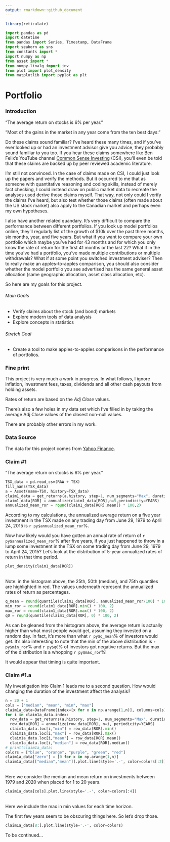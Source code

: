 ```yaml
---
output: rmarkdown::github_document
---
```


```r
library(reticulate)
```

```python
import pandas as pd
import datetime
from pandas import Series, Timestamp, DataFrame
import seaborn as sns
from constants import *
import numpy as np
from asset import *
from numpy.linalg import inv
from plot import plot_density
from matplotlib import pyplot as plt
```
# Portfolio

### Introduction
“The average return on stocks is 6% per year.”

“Most of the gains in the market in any year come from the ten best days.”

Do these claims sound familiar? I’ve heard these many times, and if you’ve ever looked up or had an investment advisor give you advice, they probably sound familiar to you too. If you hear these claims somewhere like Ben Felix’s YouTube channel [Common Sense Investing](https://www.youtube.com/channel/UCDXTQ8nWmx_EhZ2v-kp7QxA) (CSI), you’ll even be told that these claims are backed up by peer reviewed academic literature.

I’m still not convinced. In the case of claims made on CSI, I could just look up the papers and verify the methods. But it occurred to me that as someone with quantitative reasoning and coding skills, instead of merely fact checking, I could instead draw on public market data to recreate the analyses used derive those claims myself. That way, not only could I verify the claims I’ve heard, but also test whether those claims (often made about the US stock market) also apply to the Canadian market and perhaps even my own hypotheses.

I also have another related quandary. It’s very difficult to compare the performance between different portfolios. If you look up model portfolios online, they’ll regularly list of the growth of $10k over the past three months, six months, year, and five years. But what if you want to compare your own portfolio which maybe you’ve had for 43 months and for which you only know the rate of return for the first 41 months or the last 22? What if in the time you’ve had a portfolio, you’ve made multiple contributions or multiple withdrawals? What if at some point you switched investment adviser? Then to really make an apples-to-apples comparison, you should also consider whether the model portfolio you see advertised has the same general asset allocation (same geographic allocation, asset class allocation, etc).

So here are my goals for this project.

###### Main Goals
* Verify claims about the stock (and bond) markets
* Explore modern tools of data analysis
* Explore concepts in statistics

###### Stretch Goal
* Create a tool to make apples-to-apples comparisons in the performance of portfolios.


### Fine print
This project is very much a work in progress. In what follows, I ignore inflation,
investment fees, taxes, dividends and all other cash payouts from holding assets.

 Rates of return are based on the *Adj Close* values.

 There’s also a few holes in my data set which I’ve filled in by taking the average
 Adj Close values of the closest non-null values.

There are probably other errors in my work.

### Data Source
The data for this project comes from [Yahoo Finance](ca.finance.yahoo.com).


### Claim #1
“The average return on stocks is 6% per year.”

```python
TSX_data = pd.read_csv(RAW + TSX)
fill_nans(TSX_data)
a = Asset(name=TSX, history=TSX_data)
claim1_data = get_returns(a.history, step=1, num_segments="Max", duration=5)
claim1_data[ROR] = annualize(claim1_data[ROR],n=5,periodicity=YEARS)
annualized_mean_ror = round(claim1_data[ROR].mean() * 100,2)
```

According to my calculations, the annualized average return on a five year investment in the TSX
made on any trading day from June 29, 1979 to April 24, 2015 is `r py$annualized_mean_ror`%.

Now how likely would you have gotten an annual rate of return of `r py$annualized_mean_ror`% after five years,
if you just happened to throw in a lump some investment in the TSX on some trading day from June 29, 1979 to April 24, 2015?
Let's look at the distribution of 5-year annualized rates of return in that time period.

```python
plot_density(claim1_data[ROR])
```
<br>
Note: in the histogram above, the 25th, 50th (median), and 75th quantiles are highlighted in red.
 The values underneath represent the annualized rates of return as percentages.

```python
q_mean = round(quantile(claim1_data[ROR], annualized_mean_ror/100) * 100, 2)
min_ror = round(claim1_data[ROR].min() * 100, 2)
max_ror = round(claim1_data[ROR].max() * 100, 2)
q0 = round(quantile(claim1_data[ROR], 0) * 100, 2)
```

As can be gleaned from the histogram above, the average return is actually higher than what most people
would get, assuming they invested on a random day. In fact, it's more than what `r py$q_mean`% of investors would get. It's also interesting to note that the min of the above distribution is `r py$min_ror`% and `r py$q0`% of investors got negative returns. But the max of the distribution is a whopping `r py$max_ror`%!

It would appear that timing is quite important.

### Claim #1.a
My investigation into Claim 1 leads me to a second question. How would changing the duration of the investment affect the analysis?

```python
n = 20 + 1
cols = ["median", "mean", "min", "max"]
claim1a_data=DataFrame(index=[x for x in np.arange(1,n)], columns=cols)
for i in claim1a_data.index:
  row_data = get_returns(a.history, step=1, num_segments="Max", duration=i)
  row_data[ROR] = annualize(row_data[ROR], n=i, periodicity=YEARS)
  claim1a_data.loc[i,"min"] = row_data[ROR].min()
  claim1a_data.loc[i,"max"] = row_data[ROR].max()
  claim1a_data.loc[i,"mean"] = row_data[ROR].mean()
  claim1a_data.loc[i,"median"] = row_data[ROR].median()
# print(claim1a_data)
colors = ["blue", "orange", "purple", "green", "red"]
claim1a_data["zero"] = [0 for x in np.arange(1,n)]
claim1a_data[["median","mean"]].plot.line(style='.-', color=colors[:2])
```
<br>
Here we consider the median and mean return on investments between 1979 and 2020 when placed for 1 to 20 years.

```python
claim1a_data[cols].plot.line(style='.-', color=colors[:4])
```
<br>
Here we include the max in min values for each time horizon.

The first few years seem to be obscuring things here. So let's drop those.

```python
claim1a_data[8:].plot.line(style='.-', color=colors)
```

To be continued...
